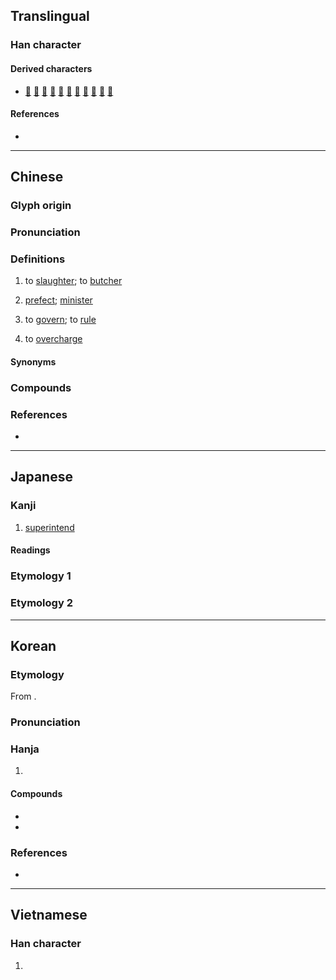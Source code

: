 {{also|幸}}
{{character info}}
==Translingual==

===Han character===
{{Han char|rn=40|rad=宀|as=07|sn=10|four=30401|canj=JYTJ|ids=⿱宀辛}}

====Derived characters====
* [[𠹼]] [[𢟓]] [[𢲟]] [[滓]] [[榟]] [[㱰]] [[𥻮]] [[縡]] [[䏁]] [[䮨]] [[䔂]]

====References====
* {{Han ref|kx=0286.040|dkj=07160|dj=0565.040|hdz=20935.060|uh=5BB0|ud=23472|bh=AE5F|bd=44639}}

----

==Chinese==
{{zh-forms}}

===Glyph origin===
{{Han etym}}

===Pronunciation===
{{zh-pron
|m=zǎi
|m-s=zai3
|c=zoi2
|c-t=
|g=
|h=pfs=chái
|j=zai2
|mb=
|md=cāi
|mn=qz,tw,xm:chái/tw:cháiⁿ/xm:táiⁿ
|mn_note=chái/cháiⁿ - literary; táiⁿ - vernacular
|mn-t=zai2
|w=
|x=
|mc=y
|oc=y
|cat=v
}}

===Definitions===
{{zh-hanzi}}

# to [[slaughter]]; to [[butcher]]
#: {{zh-x|宰 了 一 頭 豬|slaughtered one pig}}
# {{lb|zh|historical}} [[prefect]]; [[minister]]
#: {{zh-x|縣宰|head of a county; county magistrate}}
# to [[govern]]; to [[rule]]
#: {{zh-x|主宰|to dominate; to rule; to dictate;}}
# to [[overcharge]]
#: {{zh-x|宰客|to rip off customers}}

====Synonyms====
{{zh-dial}}

===Compounds===
{{zh-der|主宰|任人宰割|伴食宰相|元宰|冢宰|出宰|圓宰|大冢宰|太宰|宰予|宰制|宰割|宰夫|宰我|宰殺|宰牲節|宰相|宰衡|宰輔|屠宰|屠宰場|屠宰稅|山中宰相|庖宰|廊廟宰|弄獐宰相|彭澤宰|摸稜宰相|敲牛宰馬|烹宰|甌宰|當朝宰相|真宰|縣宰|荃宰|邑宰|里宰|鐵血宰相|電宰廠|電宰豬肉|風流宰相|宰客}}

===References===
* {{R:yue:Hanzi}}

----

==Japanese==

===Kanji===
{{ja-kanji|grade=c|rs=宀07}}

# [[superintend]]

====Readings====
{{ja-readings
|goon=さい
|kanon=さい
|kun=つかさど-る, つかさ-, みこともち-
|nanori=おさむ-
}}

===Etymology 1===
{{ja-kanjitab|yomi=k|みこともち}}
{{ja-see|みこともち}}

===Etymology 2===
{{ja-kanjitab|yomi=nanori|おさむ}}
{{ja-see|おさむ}}

----

==Korean==

===Etymology===
From {{der|ko|ltc|-}} {{ltc-l|宰}}. {{hanja-hunmong|ᄌᆡ〯|cǒy|人類#중01B}}

===Pronunciation===
{{ko-hanja-pron|재|l=y}}

===Hanja===
{{ko-hanja-search}}
{{ko-hanja|재상|재}}

# {{hanja form of|재|[[official]] {{gl|person}}}}

====Compounds====
{{der-top|Compounds}}
* {{ko-l|주재|主宰}}
* {{ko-l|재상|宰相}}
{{der-bottom}}

===References===
* {{R:hanjadoc|2549}}

----

==Vietnamese==

===Han character===
{{vi-readings|rs=宀07|reading=tể}}

# {{rfdef|vi|sort=宀07}}